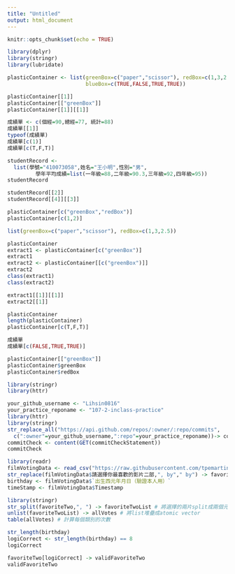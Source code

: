 ```yaml
---
title: "Untitled"
output: html_document
---
```


```r
knitr::opts_chunk$set(echo = TRUE)
```

```r
library(dplyr)
library(stringr)
library(lubridate)
```

```r
plasticContainer <- list(greenBox=c("paper","scissor"), redBox=c(1,3,2.5),
                         blueBox=c(TRUE,FALSE,TRUE,TRUE))
```

```r
plasticContainer[[1]]
plasticContainer[["greenBox"]]
plasticContainer[[1]][[1]]
```

```r
成績單 <- c(個經=90,總經=77, 統計=88)
成績單[[1]]
typeof(成績單)
成績單[c(1)]
成績單[c(T,F,T)]
```

```r
studentRecord <-
  list(學號="410073058",姓名="王小明",性別="男",
         學年平均成績=list(一年級=88,二年級=90.3,三年級=92,四年級=95))
studentRecord
```

```r
studentRecord[[2]]
studentRecord[[4]][[3]]
```

```r
plasticContainer[c("greenBox","redBox")]
plasticContainer[c(1,2)]
```

```r
list(greenBox=c("paper","scissor"), redBox=c(1,3,2.5))
```

```r
plasticContainer
extract1 <- plasticContainer[c("greenBox")]
extract1
extract2 <- plasticContainer[[c("greenBox")]]
extract2
class(extract1)
class(extract2)
```

```r
extract1[[1]][[1]]
extract2[[1]]
```
```r
plasticContainer
length(plasticContainer)
plasticContainer[c(T,F,T)]
```

```r
成績單
成績單[c(FALSE,TRUE,TRUE)]
```

```r
plasticContainer[["greenBox"]]
plasticContainer$greenBox
plasticContainer$redBox
```

```r
library(stringr)
library(httr)
```

```r
your_github_username <- "Lihsin0816"
your_practice_reponame <- "107-2-inclass-practice"
library(httr)
library(stringr)
str_replace_all("https://api.github.com/repos/:owner/:repo/commits",
  c(":owner"=your_github_username,":repo"=your_practice_reponame))-> commitCheckStatement
commitCheck <- content(GET(commitCheckStatement))
commitCheck
```

```r
library(readr)
filmVotingData <- read_csv("https://raw.githubusercontent.com/tpemartin/github-data/master/podcastcompetition3.csv")
str_replace(filmVotingData$請選擇你最喜歡的影片二部,", by"," by") -> favoriteTwo
birthday <- filmVotingData$`出生西元年月日（驗證本人用）`
timeStamp <- filmVotingData$Timestamp
```

```r
library(stringr)
str_split(favoriteTwo,", ") -> favoriteTwoList # 將選擇的兩片split成兩個元素
unlist(favoriteTwoList) -> allVotes # 將list堆疊成atomic vector
table(allVotes) # 計算每個類別的次數
```

```r
str_length(birthday)
logiCorrect <- str_length(birthday) == 8
logiCorrect
```

```r
favoriteTwo[logiCorrect] -> validFavoriteTwo
validFavoriteTwo
```

